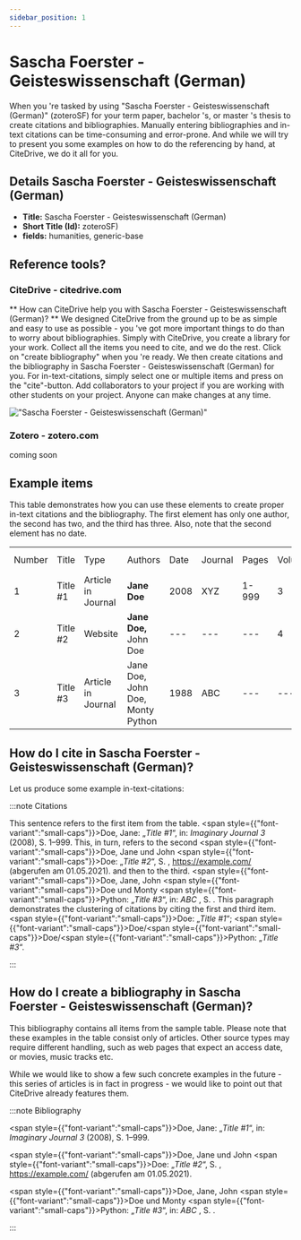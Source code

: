 ```yaml
---
sidebar_position: 1
---
```


# Sascha Foerster - Geisteswissenschaft (German)

When you 're tasked by using "Sascha Foerster - Geisteswissenschaft (German)" (zoteroSF) for your term paper, bachelor 's, or master 's thesis to create citations and bibliographies.
Manually entering bibliographies and in-text citations can be time-consuming and error-prone. And while we will try to present you some examples on how to do the referencing by hand, at CiteDrive, we do it all for you.

## Details  Sascha Foerster - Geisteswissenschaft (German)
* **Title:** Sascha Foerster - Geisteswissenschaft (German)
* **Short Title (Id):** zoteroSF)
* **fields:** humanities, generic-base

## Reference tools?
### CiteDrive - citedrive.com
** How can CiteDrive help you with Sascha Foerster - Geisteswissenschaft (German)? **
We designed CiteDrive from the ground up to be as simple and easy to use as possible - you 've got more important things to do than to worry about bibliographies. Simply with CiteDrive, you create a library for your work. Collect all the items you need to cite, and we do the rest. Click on "create bibliography" when you 're ready. We then create citations and the bibliography in Sascha Foerster - Geisteswissenschaft (German) for you. For in-text-citations, simply select one or multiple items and press on the "cite"-button. Add collaborators to your project if you are working with other students on your project. Anyone can make changes at any time.


!["Sascha Foerster - Geisteswissenschaft (German)"](images/sascha-foerster--geisteswissenschaft-german.svg "Choose Sascha Foerster - Geisteswissenschaft (German) in the CiteDrive App")

### Zotero - zotero.com

coming soon

## Example items

This table demonstrates how you can use these elements to create proper in-text citations and the bibliography. The first element has only one author, the second has two, and the third has three. Also, note that the second element has no date.


<table>
  <tr>
   <td>Number
   </td>
   <td>Title
   </td>
   <td>Type
   </td>
   <td>Authors
   </td>
   <td>Date
   </td>
   <td>Journal
   </td>
   <td>Pages
   </td>
   <td>Volume
   </td>
   <td>Issue
   </td>
   <td>Access Date
   </td>
  </tr>
  <tr>
   <td>1
   </td>
   <td>Title #1
   </td>
   <td>Article in Journal
   </td>
   <td><strong>Jane Doe</strong>
   </td>
   <td>2008
   </td>
   <td>XYZ
   </td>
   <td>1-999
   </td>
   <td>3
   </td>
   <td>2
   </td>
   <td>--
   </td>
  </tr>
  <tr>
   <td>
2
   </td>
   <td>Title #2
   </td>
   <td>Website
   </td>
   <td><strong>Jane Doe, </strong>John Doe
   </td>
   <td>---
   </td>
   <td>---
   </td>
   <td>---
   </td>
   <td>4
   </td>
   <td>---
   </td>
   <td>2020-05-01
   </td>
  </tr>
  <tr>
   <td>3
   </td>
   <td>Title #3
   </td>
   <td>Article in Journal
   </td>
   <td>Jane Doe, John Doe, Monty Python
   </td>
   <td>1988
   </td>
   <td>ABC
   </td>
   <td>---
   </td>
   <td>---
   </td>
   <td>16
   </td>
   <td>---
   </td>
  </tr>
</table>



## How do I cite in  Sascha Foerster - Geisteswissenschaft (German)?

Let us produce some example in-text-citations:

:::note Citations


This sentence refers to the first item from the table. <span style={{"font-variant":"small-caps"}}>Doe</span>, Jane: „<i>Title #1</i>“, in: <i>Imaginary Journal</i> <i>3</i> (2008), S. 1–999. This, in turn, refers to the second <span style={{"font-variant":"small-caps"}}>Doe</span>, Jane und John  <span style={{"font-variant":"small-caps"}}>Doe</span>: „<i>Title #2</i>“, S. , https://example.com/ (abgerufen am 01.05.2021).
and then to the third.  <span style={{"font-variant":"small-caps"}}>Doe</span>, Jane, John <span style={{"font-variant":"small-caps"}}>Doe</span> und Monty <span style={{"font-variant":"small-caps"}}>Python</span>: „<i>Title #3</i>“, in: <i>ABC</i> , S. .
This paragraph demonstrates the clustering of citations by citing the first and third item. <span style={{"font-variant":"small-caps"}}>Doe</span>: „<i>Title #1</i>“; <span style={{"font-variant":"small-caps"}}>Doe</span>/<span style={{"font-variant":"small-caps"}}>Doe</span>/<span style={{"font-variant":"small-caps"}}>Python</span>: „<i>Title #3</i>“.

:::

## How do I create a bibliography in Sascha Foerster - Geisteswissenschaft (German)?

This bibliography contains all items from the sample table. Please note that these examples in the table consist only of articles. Other source types may require different handling, such as web pages that expect an access date, or movies, music tracks etc.

While we would like to show a few such concrete examples in the future - this series of articles is in fact in progress - we would like to point out that CiteDrive already features them.

:::note Bibliography

<span style={{"font-variant":"small-caps"}}>Doe</span>, Jane: „<i>Title #1</i>“, in: <i>Imaginary Journal</i> <i>3</i> (2008), S. 1–999.

<span style={{"font-variant":"small-caps"}}>Doe</span>, Jane und John  <span style={{"font-variant":"small-caps"}}>Doe</span>: „<i>Title #2</i>“, S. , https://example.com/ (abgerufen am 01.05.2021).

<span style={{"font-variant":"small-caps"}}>Doe</span>, Jane, John <span style={{"font-variant":"small-caps"}}>Doe</span> und Monty <span style={{"font-variant":"small-caps"}}>Python</span>: „<i>Title #3</i>“, in: <i>ABC</i> , S. .



:::


        